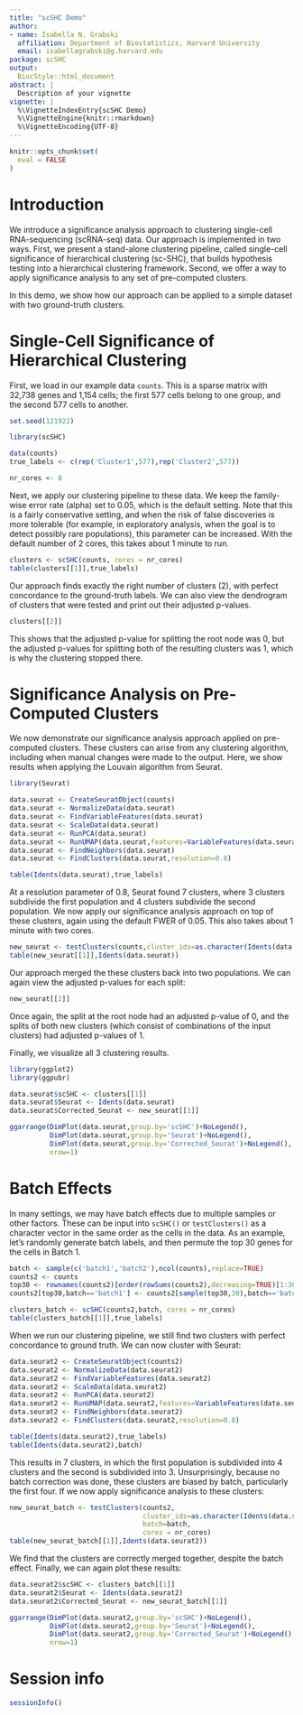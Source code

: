 ```yaml
---
title: "scSHC Demo"
author:
- name: Isabella N. Grabski
  affiliation: Department of Biostatistics, Harvard University
  email: isabellagrabski@g.harvard.edu
package: scSHC
output:
  BiocStyle::html_document
abstract: |
  Description of your vignette
vignette: |
  %\VignetteIndexEntry{scSHC Demo}
  %\VignetteEngine{knitr::rmarkdown}
  %\VignetteEncoding{UTF-8}
---
```


```r
knitr::opts_chunk$set(
  eval = FALSE
)
```

# Introduction

We introduce a significance analysis approach to clustering single-cell RNA-sequencing (scRNA-seq) data. Our approach is implemented in two ways. First, we present a stand-alone clustering pipeline, called single-cell significance of hierarchical clustering (sc-SHC), that builds hypothesis testing into a hierarchical clustering framework. Second, we offer a way to apply significance analysis to any set of pre-computed clusters. 

In this demo, we show how our approach can be applied to a simple dataset with two ground-truth clusters.

# Single-Cell Significance of Hierarchical Clustering

First, we load in our example data `counts`. This is a sparse matrix with 32,738 genes and 1,154 cells; the first 577 cells belong to one group, and the second 577 cells to another.

```r
set.seed(121922)

library(scSHC)

data(counts)
true_labels <- c(rep('Cluster1',577),rep('Cluster2',577))

nr_cores <- 8
```

Next, we apply our clustering pipeline to these data. We keep the family-wise error rate (alpha) set to 0.05, which is the default setting. Note that this is a fairly conservative setting, and when the risk of false discoveries is more tolerable (for example, in exploratory analysis, when the goal is to detect possibly rare populations), this parameter can be increased. With the default number of 2 cores, this takes about 1 minute to run.

```r
clusters <- scSHC(counts, cores = nr_cores)
table(clusters[[1]],true_labels)
```

Our approach finds exactly the right number of clusters (2), with perfect concordance to the ground-truth labels. We can also view the dendrogram of clusters that were tested and print out their adjusted p-values.

```r
clusters[[2]]
```

This shows that the adjusted p-value for splitting the root node was 0, but the adjusted p-values for splitting both of the resulting clusters was 1, which is why the clustering stopped there.

# Significance Analysis on Pre-Computed Clusters

We now demonstrate our significance analysis approach applied on pre-computed clusters. These clusters can arise from any clustering algorithm, including when manual changes were made to the output. Here, we show results when applying the Louvain algorithm from Seurat.

```r
library(Seurat)

data.seurat <- CreateSeuratObject(counts)
data.seurat <- NormalizeData(data.seurat)
data.seurat <- FindVariableFeatures(data.seurat)
data.seurat <- ScaleData(data.seurat)
data.seurat <- RunPCA(data.seurat)
data.seurat <- RunUMAP(data.seurat,features=VariableFeatures(data.seurat))
data.seurat <- FindNeighbors(data.seurat)
data.seurat <- FindClusters(data.seurat,resolution=0.8)

table(Idents(data.seurat),true_labels)
```

At a resolution parameter of 0.8, Seurat found 7 clusters, where 3 clusters subdivide the first population and 4 clusters subdivide the second population. We now apply our significance analysis approach on top of these clusters, again using the default FWER of 0.05. This also takes about 1 minute with two cores.

```r
new_seurat <- testClusters(counts,cluster_ids=as.character(Idents(data.seurat)), cores = nr_cores)
table(new_seurat[[1]],Idents(data.seurat))
```

Our approach merged the these clusters back into two populations. We can again view the adjusted p-values for each split:

```r
new_seurat[[2]]
```

Once again, the split at the root node had an adjusted p-value of 0, and the splits of both new clusters (which consist of combinations of the input clusters) had adjusted p-values of 1.

Finally, we visualize all 3 clustering results.

```r
library(ggplot2)
library(ggpubr)

data.seurat$scSHC <- clusters[[1]]
data.seurat$Seurat <- Idents(data.seurat)
data.seurat$Corrected_Seurat <- new_seurat[[1]]

ggarrange(DimPlot(data.seurat,group.by='scSHC')+NoLegend(),
          DimPlot(data.seurat,group.by='Seurat')+NoLegend(),
          DimPlot(data.seurat,group.by='Corrected_Seurat')+NoLegend(),
          nrow=1)
```

# Batch Effects

In many settings, we may have batch effects due to multiple samples or other factors. These can be input into `scSHC()` or `testClusters()` as a character vector in the same order as the cells in the data. As an example, let's randomly generate batch labels, and then permute the top 30 genes for the cells in Batch 1.

```r
batch <- sample(c('batch1','batch2'),ncol(counts),replace=TRUE)
counts2 <- counts
top30 <- rownames(counts2)[order(rowSums(counts2),decreasing=TRUE)[1:30]]
counts2[top30,batch=='batch1'] <- counts2[sample(top30,30),batch=='batch1']

clusters_batch <- scSHC(counts2,batch, cores = nr_cores)
table(clusters_batch[[1]],true_labels)
```

When we run our clustering pipeline, we still find two clusters with perfect concordance to ground truth. We can now cluster with Seurat:

```r
data.seurat2 <- CreateSeuratObject(counts2)
data.seurat2 <- NormalizeData(data.seurat2)
data.seurat2 <- FindVariableFeatures(data.seurat2)
data.seurat2 <- ScaleData(data.seurat2)
data.seurat2 <- RunPCA(data.seurat2)
data.seurat2 <- RunUMAP(data.seurat2,features=VariableFeatures(data.seurat2))
data.seurat2 <- FindNeighbors(data.seurat2)
data.seurat2 <- FindClusters(data.seurat2,resolution=0.8)

table(Idents(data.seurat2),true_labels)
table(Idents(data.seurat2),batch)
```

This results in 7 clusters, in which the first population is subdivided into 4 clusters and the second is subdivided into 3. Unsurprisingly, because no batch correction was done, these clusters are biased by batch, particularly the first four. If we now apply significance analysis to these clusters:

```r
new_seurat_batch <- testClusters(counts2,
                                 cluster_ids=as.character(Idents(data.seurat2)),
                                 batch=batch,
                                 cores = nr_cores)
table(new_seurat_batch[[1]],Idents(data.seurat2))
```

We find that the clusters are correctly merged together, despite the batch effect. Finally, we can again plot these results:

```r
data.seurat2$scSHC <- clusters_batch[[1]]
data.seurat2$Seurat <- Idents(data.seurat2)
data.seurat2$Corrected_Seurat <- new_seurat_batch[[1]]

ggarrange(DimPlot(data.seurat2,group.by='scSHC')+NoLegend(),
          DimPlot(data.seurat2,group.by='Seurat')+NoLegend(),
          DimPlot(data.seurat2,group.by='Corrected_Seurat')+NoLegend(),
          nrow=1)
```

# Session info {.unnumbered}

```r
sessionInfo()
```
